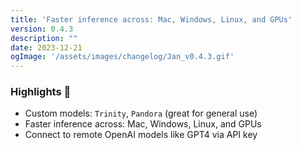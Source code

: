 ```yaml
---
title: 'Faster inference across: Mac, Windows, Linux, and GPUs'
version: 0.4.3
description: ""
date: 2023-12-21
ogImage: '/assets/images/changelog/Jan_v0.4.3.gif'
---
```



<ChangelogHeader/>

### Highlights 🎉

- Custom models: `Trinity`, `Pandora` (great for general use)
- Faster inference across: Mac, Windows, Linux, and GPUs
- Connect to remote OpenAI models like GPT4 via API key